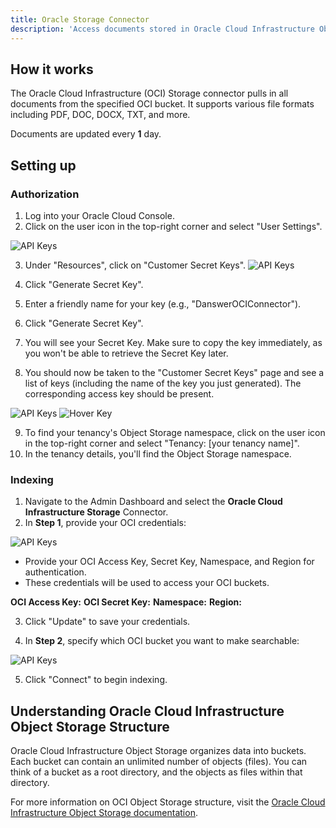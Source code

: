 ```yaml
---
title: Oracle Storage Connector
description: 'Access documents stored in Oracle Cloud Infrastructure Object Storage'
---
```


## How it works
The Oracle Cloud Infrastructure (OCI) Storage connector pulls in all documents from the specified OCI bucket. It supports various file formats including PDF, DOC, DOCX, TXT, and more.

Documents are updated every **1** day.

## Setting up

### Authorization

1. Log into your Oracle Cloud Console.
2. Click on the user icon in the top-right corner and select "User Settings".

![API Keys](/images/connectors/blob/oci/topbar.png)


3. Under "Resources", click on "Customer Secret Keys".
![API Keys](/images/connectors/blob/oci/apikeys.png)


4. Click "Generate Secret Key".
5. Enter a friendly name for your key (e.g., "DanswerOCIConnector").
6. Click "Generate Secret Key".
7. You will see your Secret Key. Make sure to copy the key immediately, as you won't be able to retrieve the Secret Key later.

8. You should now be taken to the "Customer Secret Keys" page and see a list of keys (including the name of the key you just generated). The corresponding access key should be present.

![API Keys](/images/connectors/blob/oci/secretkeys.png)
![Hover Key](/images/connectors/blob/oci/hoverkey.png)

9. To find your tenancy's Object Storage namespace, click on the user icon in the top-right corner and select "Tenancy: [your tenancy name]".
10. In the tenancy details, you'll find the Object Storage namespace.


### Indexing

1. Navigate to the Admin Dashboard and select the **Oracle Cloud Infrastructure Storage** Connector.
2. In **Step 1**, provide your OCI credentials:

![API Keys](/images/connectors/blob/oci/danswer1.png)

* Provide your OCI Access Key, Secret Key, Namespace, and Region for authentication.
* These credentials will be used to access your OCI buckets.

**OCI Access Key:**
**OCI Secret Key:**
**Namespace:**
**Region:**

3. Click "Update" to save your credentials.

4. In **Step 2**, specify which OCI bucket you want to make searchable:

![API Keys](/images/connectors/blob/oci/danswer2.png)


5. Click "Connect" to begin indexing.

## Understanding Oracle Cloud Infrastructure Object Storage Structure

Oracle Cloud Infrastructure Object Storage organizes data into buckets. Each bucket can contain an unlimited number of objects (files). You can think of a bucket as a root directory, and the objects as files within that directory.

For more information on OCI Object Storage structure, visit the [Oracle Cloud Infrastructure Object Storage documentation](https://docs.oracle.com/en-us/iaas/Content/Object/Concepts/objectstorageoverview.htm).